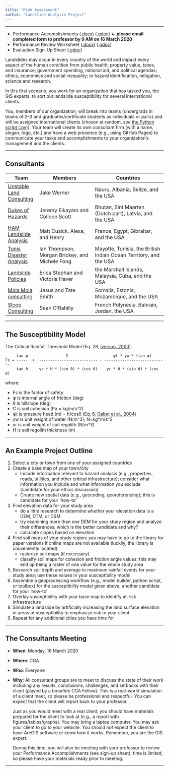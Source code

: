 ```yaml
---
title: "Risk Assessment"
author: "Landslide Analysis Project"
---
```


***

- Performance Accomplishments ([.docx][padocx]) ([.gdoc][pagdoc]) **&#8592; please email completed form to professor by 9 AM on 16 March 2020**
- Performance Review Worksheet ([.docx][prwdocx]) ([.gdoc][prwgdoc])
- Evaluation Sign-Up Sheet ([.gdoc][esus1])

Landslides may occur in every country of the world and impact every aspect of the human condition from public health; property value, taxes, and insurance; government spending, national aid, and political agendas; ethics, economics and social inequality; to hazard identification, mitigation, science and research.

In this first scenario, you work for an organization that has tasked you, the GIS experts, to sort out landslide susceptibility for several international clients.

You, members of our organization, will break into teams (undergrads in teams of 2--3 and graduates/certificate students as individuals or pairs) and will be assigned international clients (chosen at random, see [the Python script (.py)](scripts/random_country_generator.py)).
Your team will create its own consultant firm (with a name, slogan, logo, etc.) and have a web presence (e.g., using GitHub Pages) to communicate your tasks and accomplishments to your organization's management and the clients.

***

## Consultants

| Team | Members | Countries |
| ---- | ------- | --------- |
| [Unstable Land Consulting](https://unstable-ground-consulting.github.io/Landslide-Susceptibility/) | Jake Werner | Nauru, Albania, Belize, and the USA |
| [Dukes of Hazards](https://giraffename.github.io/) | Jeremy Elkayam and Colleen Scott | Bhutan, Sint Maarten (Dutch part), Latvia, and the USA |
| [HAM Landslide Analysis](https://hamlandslideanalysis.weebly.com/) | Matt Cusick, Alexa, and Henry | France, Egypt, Gibraltar, and the USA |
| [Tunis Disaster Analysis](https://tunisda.weebly.com/) | Ian Thompson, Morgan Brickey, and Michele Fong | Mayotte, Tunisia, the British Indian Ocean Territory, and the USA |
| [Landslide Policies](https://edgeworthconsulting.weebly.com/) | Erica Stephan and Victoria Haver | the Marshall Islands, Malaysia, Cuba, and the USA |
| [Mola Mola consulting](https://molamolaconsulting.github.io/) | Jesus and Tate Smith | Somalia, Estonia, Mozambique, and the USA |
| [Slope Consulting](https://slopeconsulting.github.io/) | Sean O'Rahilly | French Polynesia, Bahrain, Jordan, the USA |

***

## The Susceptibility Model
The Critical Rainfall Threshold Model (Eq. 28, [Iverson, 2000](https://doi.org/10.1029/2000WR900090)).

```
     tan φ                 C                    ψt * γw * (tan φ)
Fs = -----  +  -------------------------- - ----------------------------
     tan θ     γr * H * (sin θ) * (cos θ)    γr * H * (sin θ) * (cos θ)
```

where:

- Fs is the factor of safety
- φ is internal angle of friction (deg)
- θ is hillslope (deg)
- C is soil cohesion (Pa = kg/m/s^2)
- ψt is pressure head (m) = h/cosθ (Eq. 6, [Gabet et al., 2004](https://doi.org/10.1016/j.geomorph.2004.03.011))
- γw is unit weight of water (N/m^3); N=kg*m/s^2
- γr is unit weight of soil regolith (N/m^3)
- H is soil regolith thickness (m)

[esus1]: https://docs.google.com/spreadsheets/d/1_0FP0fRHuniI3wL1UyGTFopvj-Hi6Y4RPPkbMHkJyY0/edit?usp=sharing
[prwdocx]: docs\GIS420-520_S20_PRW-1.docx
[padocx]: docs\GIS420-520_S20_PA-1.docx
[prwgdoc]: https://docs.google.com/document/d/1Imlo0qUh7pSh2pn_6FOhjprq35SD2munp1YMLrpBoV0/edit?usp=sharing
[pagdoc]: https://docs.google.com/document/d/1g5FgJ4xieyl9dPvzktkNZMOetml7QIT98QlhhxXlsXk/edit?usp=sharing

***

## An Example Project Outline

1. Select a city or town from one of your assigned countries
1. Create a base map of your town/city
    - Include information relevant to hazard analysis (e.g., properties, roads, utilities, and other critical infrastructure); consider what information you include and what information you exclude (candidate for your ethics discussion)
    - Create new spatial data (e.g., geocoding, georeferencing); this is candidate for your 'how-to'
1. Find elevation data for your study area
    - do a little research to determine whether your elevation data is a DEM, DTM, or DSM
    - try examining more than one DEM for your study region and analyze their differences; which is the better candidate and why?
    - calculate slopes based on elevation
1. Find soil maps of your study region; you may have to go to the library for paper versions if online maps are not available (luckily, the library is conveniently located)
    - rasterize soil maps (if necessary)
    - classify soil maps for cohesion and friction angle values; this may end up being a raster of one value for the whole study area
1. Research soil depth and average to maximum rainfall events for your study area; use these values in your susceptibility model
1. Assemble a geoprocessing workflow (e.g., model builder, python script, or toolbox) for the susceptibility model given above; another candidate for your 'how-to'
1. Overlay susceptibility with your base map to identify at-risk infrastructure
1. Simulate a landslide by artificially increasing the land surface elevation in areas of susceptibility to emphasize risk to your client
1. Repeat for any additional cities you have time for

***

## The Consultants Meeting
* __When__: Monday, 16 March 2020
* __Where__: CGA
* __Who__: Everyone
* __Why__: All consultant groups are to meet to discuss the state of their work including any results, conclusions, challenges, and setbacks with their client (played by a bonafide CGA Fellow). This is a real-world simulation of a client meet, so please be professional and respectful. You can expect that the client will report back to your professor.

    Just as you would meet with a real client, you should have materials prepared for the client to look at (e.g., a report with figures/tables/graphs). You may bring a laptop computer. You may ask your client to go to your website. You should _not_ expect the client to have ArcGIS software or know how it works. Remember, you are the GIS expert.

    During this time, you will also be meeting with your professor to review your Performance Accomplishments (see sign-up sheet); time is limited, so please have your materials ready prior to meeting.

***
